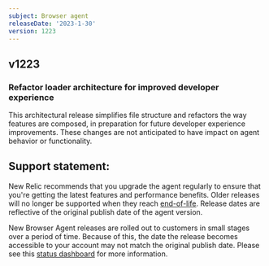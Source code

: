 ```yaml
---
subject: Browser agent
releaseDate: '2023-1-30'
version: 1223
---
```


## v1223

### Refactor loader architecture for improved developer experience

This architectural release simplifies file structure and refactors the way features are composed, in preparation for future developer experience improvements. These changes are not anticipated to have impact on agent behavior or functionality.

## Support statement:
New Relic recommends that you upgrade the agent regularly to ensure that you're getting the latest features and performance benefits. Older releases will no longer be supported when they reach [end-of-life](https://docs.newrelic.com/docs/browser/browser-monitoring/getting-started/browser-agent-eol-policy/). Release dates are reflective of the original publish date of the agent version.

New Browser Agent releases are rolled out to customers in small stages over a period of time. Because of this, the date the release becomes accessible to your account may not match the original publish date. Please see this [status dashboard](https://newrelic.github.io/newrelic-browser-agent-release/) for more information.